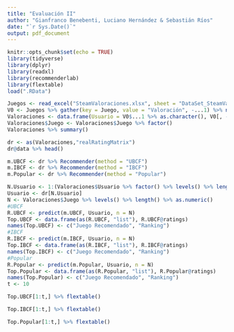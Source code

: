 ---
title: "Evaluación II"
author: "Gianfranco Benebenti, Luciano Hernández & Sebastián Ríos"
date: "`r Sys.Date()`"
output: pdf_document
---

```{r setup, include=FALSE}
knitr::opts_chunk$set(echo = TRUE)
library(tidyverse)
library(dplyr)
library(readxl)
library(recommenderlab)
library(flextable)
load(".RData")
```


```{r eval=FALSE, include=FALSE}
Juegos <- read_excel("SteamValoraciones.xlsx", sheet = "DataSet_SteamValoraciones") %>% as.data.frame()
V0 <- Juegos %>% gather(key = Juego, value = "Valoración", -...1) %>% na.omit() %>% as.data.frame()
Valoraciones <- data.frame(Usuario = V0$...1 %>% as.character(), V0[, -1])
Valoraciones$Juego <- Valoraciones$Juego %>% factor()
Valoraciones %>% summary()
```
```{r eval=FALSE, include=FALSE}
dr <- as(Valoraciones,"realRatingMatrix")
dr@data %>% head()
```
```{r eval=FALSE, include=FALSE}
m.UBCF <- dr %>% Recommender(method = "UBCF")
m.IBCF <- dr %>% Recommender(method = "IBCF")
m.Popular <- dr %>% Recommender(method = "Popular")
```
```{r eval=FALSE, include=FALSE}
N.Usuario <- 1:(Valoraciones$Usuario %>% factor() %>% levels() %>% length() %>% as.numeric()) %>% sample(size = 1) %>% as.numeric()
Usuario <- dr[N.Usuario]
N <- Valoraciones$Juego %>% levels() %>% length() %>% as.numeric()
#UBCF
R.UBCF <- predict(m.UBCF, Usuario, n = N)
Top.UBCF <- data.frame(as(R.UBCF, "list"), R.UBCF@ratings)
names(Top.UBCF) <- c("Juego Recomendado", "Ranking")
#IBCF
R.IBCF <- predict(m.IBCF, Usuario, n = N)
Top.IBCF <- data.frame(as(R.IBCF, "list"), R.IBCF@ratings)
names(Top.IBCF) <- c("Juego Recomendado", "Ranking")
#Popular
R.Popular <- predict(m.Popular, Usuario, n = N)
Top.Popular <- data.frame(as(R.Popular, "list"), R.Popular@ratings)
names(Top.Popular) <- c("Juego Recomendado", "Ranking")
t <- 10
```
```{r echo=FALSE}
Top.UBCF[1:t,] %>% flextable()
```


```{r echo=FALSE}
Top.IBCF[1:t,] %>% flextable()
```


```{r echo=FALSE}
Top.Popular[1:t,] %>% flextable()
```